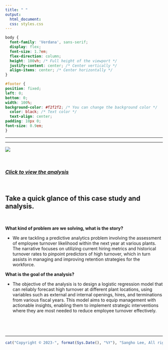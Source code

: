 ```yaml
---
title: " "
output:
  html_document:
  css: styles.css
---
```


```css
body {
  font-family: 'Verdana', sans-serif;
  display: flex;
  font-size: 1.7em;
  flex-direction: column;
  height: 100vh; /* Full height of the viewport */
  justify-content: center; /* Center vertically */
  align-items: center; /* Center horizontally */
}

#footer {
position: fixed;
left: 0;
bottom: 0;
width: 100%;
background-color: #f2f2f2; /* You can change the background color */
  color: black; /* Text color */
  text-align: center;
padding: 10px 0;
font-size: 0.9em;
}


```

------------------------------------------------------------------------

------------------------------------------------------------------------

![](Photo/people_analytics_forecasting_attrition.png)

<br>

### [*Click to view the analysis*](https://business-analytics-slee.shinyapps.io/portfolio_people_analytics/)


<br>

## **Take a quick glance of this case study and analysis.**

<br>

**What kind of problem are we solving, what is the story?** <br>

-   We are tackling a predictive analytics problem involving the assessment of employee turnover likelihood within the next year at various plants. The narrative focuses on utilizing current hiring metrics and historical turnover rates to pinpoint predictors of high turnover, which in turn assists in managing and improving retention strategies for the workforce. <br>

**What is the goal of the analysis?** <br>

-   The objective of the analysis is to design a logistic regression model that can reliably forecast high turnover at different plant locations, using variables such as external and internal openings, hires, and terminations from various fiscal years. This model aims to equip management with actionable insights, enabling them to implement strategic interventions where they are most needed to reduce employee turnover effectively.


## <br>

------------------------------------------------------------------------

::: {#footer}
```r
cat("Copyright © 2023-", format(Sys.Date(), "%Y"), "Sangho Lee, All rights reserved.")
```
:::
